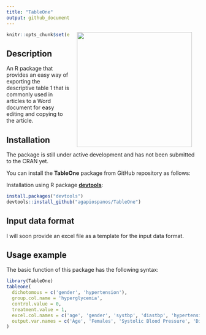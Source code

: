 ```yaml
---
title: "TableOne"
output: github_document
---
```


<img src="man/figures/tableone-logo.png" width=300 align="right" style="margin-left:20px; margin-right: 20px;"/>

```r
knitr::opts_chunk$set(echo = TRUE)
```

## Description

An R package that provides an easy way of exporting the descriptive table 1 that is commonly used in articles to a Word document for easy editing and copying to the article.

## Installation

The package is still under active development and has not been submitted to the CRAN yet.

You can install the **TableOne** package from GitHub repository as follows:

Installation using R package **[devtools](https://cran.r-project.org/package=devtools)**:

```r
install.packages("devtools")
devtools::install_github("agapiospanos/TableOne")
```

## Input data format

I will soon provide an excel file as a template for the input data format.

## Usage example

The basic function of this package has the following syntax:

```r
library(TableOne)
tableone(
  dichotomous = c('gender', 'hypertension'),
  group.col.name = 'hyperglycemia',
  control.value = 0,
  treatment.value = 1,
  excel.col.names = c('age', 'gender', 'systbp', 'diastbp', 'hypertension'),
  output.var.names = c('Age', 'Females', 'Systolic Blood Pressure', 'Diastolic Blood Pressure', 'Hypertension')
)
```
